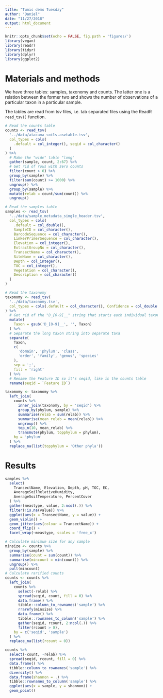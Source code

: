 ```yaml
---
title: "Tunis demo Tuesday"
author: "Daniel"
date: "11/27/2018"
output: html_document
---
```


```r
knitr::opts_chunk$set(echo = FALSE, fig.path = 'figures/')
library(vegan)
library(readr)
library(tidyr)
library(dplyr)
library(ggplot2)
```

# Materials and methods

We have three tables: samples, taxonomy and counts. The
latter one is a relation between the former two and shows 
the number of observations of a particular taxon in a 
particular sample.

The tables are read from tsv files, i.e. tab separated 
files using the ReadR `read_tsv()` function.

```r
# Read the counts table
counts <- read_tsv(
  '../data/atacama-soils.asvtable.tsv',
  col_types = cols(
    .default = col_integer(), seqid = col_character()
  )
) %>%
  # Make the "wide" table "long"
  gather(sample, count, 2:67) %>%
  # Get rid of rows with zero counts
  filter(count > 0) %>%
  group_by(sample) %>%
  filter(sum(count) >= 1000) %>%
  ungroup() %>%
  group_by(sample) %>%
  mutate(relab = count/sum(count)) %>%
  ungroup()

# Read the samples table
samples <- read_tsv(
  '../data/sample_metadata_single_header.tsv',
  col_types = cols(
    .default = col_double(),
    SampleID = col_character(),
    BarcodeSequence = col_character(),
    LinkerPrimerSequence = col_character(),
    Elevation = col_integer(),
    ExtractGroupNo = col_character(),
    TransectName = col_character(),
    SiteName = col_character(),
    Depth = col_integer(),
    TOC = col_integer(),
    Vegetation = col_character(),
    Description = col_character()
  )
)

# Read the taxonomy
taxonomy <- read_tsv(
  '../data/taxonomy.tsv',
  col_types = cols(.default = col_character(), Confidence = col_double())
) %>%
  # Get rid of the "D_[0-9]__" string that starts each individual taxon
  mutate(
    Taxon = gsub('D_[0-9]__', '', Taxon)
  ) %>%
  # Separate the long taxon string into separate taxa
  separate(
    Taxon,
    c(
      'domain', 'phylum', 'class', 
      'order', 'family', 'genus', 'species'
    ),
    sep = ';',
    fill = 'right'
  ) %>%
  # Rename the Feature ID so it's seqid, like in the counts table
  rename(seqid = `Feature ID`)
```

```r
taxonomy <- taxonomy %>%
  left_join(
    counts %>%
      inner_join(taxonomy, by = 'seqid') %>%
      group_by(phylum, sample) %>%
      summarise(relab = sum(relab)) %>%
      summarise(mean_relab = mean(relab)) %>%
      ungroup() %>%
      top_n(10, mean_relab) %>%
      transmute(phylum, topphylum = phylum),
    by = 'phylum'
  ) %>%
  replace_na(list(topphylum = 'Other phyla'))
```


# Results

```r
samples %>%
  select(
    TransectName, Elevation, Depth, pH, TOC, EC, 
    AverageSoilRelativeHumidity,
    AverageSoilTemperature, PercentCover
  ) %>%
  gather(meastype, value, 2:ncol(.)) %>%
  filter(!is.na(value)) %>%
  ggplot(aes(x = TransectName, y = value)) +
  geom_violin() +
  geom_jitter(aes(colour = TransectName)) +
  coord_flip() +
  facet_wrap(~meastype, scales = 'free_x')
```

```r
# Calculate minimum size for any sample
minsize <- counts %>%
  group_by(sample) %>%
  summarise(count = sum(count)) %>%
  summarise(mincount = min(count)) %>%
  ungroup() %>%
  pull(mincount)
# Calculate rarified counts
counts <- counts %>%
  left_join(
    counts %>%
      select(-relab) %>%
      spread(seqid, count, fill = 0) %>%
      data.frame() %>%
      tibble::column_to_rownames('sample') %>%
      rrarefy(minsize) %>%
      data.frame() %>%
      tibble::rownames_to_column('sample') %>%
      gather(seqid, rcount, 2:ncol(.)) %>%
      filter(rcount > 0),
    by = c('seqid', 'sample')
  ) %>%
  replace_na(list(rcount = 0))
```

```r
counts %>%
  select(-count, -relab) %>%
  spread(seqid, rcount, fill = 0) %>%
  data.frame() %>%
  tibble::column_to_rownames('sample') %>%
  diversity() %>%
  data.frame(shannon = .) %>%
  tibble::rownames_to_column('sample') %>%
  ggplot(aes(x = sample, y = shannon)) +
  geom_point()
```


